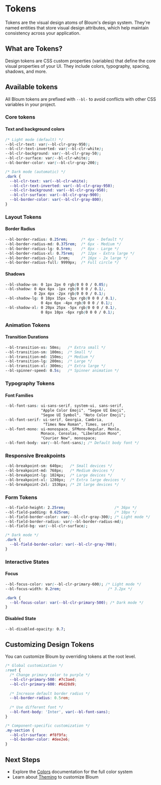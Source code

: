 
<Meta title="Documentation/Tokens" />

# Tokens

Tokens are the visual design atoms of Bloum's design system. They're named entities that store visual design attributes, which help maintain consistency across your application.

## What are Tokens?

Design tokens are CSS custom properties (variables) that define the core visual properties of your UI. They include colors, typography, spacing, shadows, and more.

## Available tokens

All Bloum tokens are prefixed with `--bl-` to avoid conflicts with other CSS variables in your project.

### Core tokens

#### Text and background colors

```css
/* Light mode (default) */
--bl-clr-text: var(--bl-clr-gray-950);
--bl-clr-text-inverted: var(--bl-clr-white);
--bl-clr-background: var(--bl-clr-gray-50);
--bl-clr-surface: var(--bl-clr-white);
--bl-border-color: var(--bl-clr-gray-200);

/* Dark mode (automatic) */
.dark {
  --bl-clr-text: var(--bl-clr-white);
  --bl-clr-text-inverted: var(--bl-clr-gray-950);
  --bl-clr-background: var(--bl-clr-gray-950);
  --bl-clr-surface: var(--bl-clr-gray-900);
  --bl-border-color: var(--bl-clr-gray-800);
}
```

### Layout Tokens

#### Border Radius

```css
--bl-border-radius: 0.25rem;      /* 4px - Default */
--bl-border-radius-md: 0.375rem;  /* 6px - Medium */
--bl-border-radius-lg: 0.5rem;    /* 8px - Large */
--bl-border-radius-xl: 0.75rem;   /* 12px - Extra large */
--bl-border-radius-2xl: 1rem;     /* 16px - 2x large */
--bl-border-radius-full: 9999px;  /* Full circle */
```

#### Shadows

```css
--bl-shadow-sm: 0 1px 2px 0 rgb(0 0 0 / 0.05);
--bl-shadow: 0 4px 6px -1px rgb(0 0 0 / 0.1), 
             0 2px 4px -2px rgb(0 0 0 / 0.1);
--bl-shadow-lg: 0 10px 15px -3px rgb(0 0 0 / 0.1), 
                0 4px 6px -4px rgb(0 0 0 / 0.1);
--bl-shadow-xl: 0 20px 25px -5px rgb(0 0 0 / 0.1), 
                0 8px 10px -6px rgb(0 0 0 / 0.1);
```

### Animation Tokens

#### Transition Durations

```css
--bl-transition-xs: 50ms;   /* Extra small */
--bl-transition-sm: 100ms;  /* Small */
--bl-transition-md: 150ms;  /* Medium */
--bl-transition-lg: 200ms;  /* Large */
--bl-transition-xl: 300ms;  /* Extra large */
--bl-spinner-speed: 0.5s;   /* Spinner animation */
```

### Typography Tokens

#### Font Families

```css
--bl-font-sans: ui-sans-serif, system-ui, sans-serif, 
                "Apple Color Emoji", "Segoe UI Emoji", 
                "Segoe UI Symbol", "Noto Color Emoji";
--bl-font-serif: ui-serif, Georgia, Cambria, 
                 "Times New Roman", Times, serif;
--bl-font-mono: ui-monospace, SFMono-Regular, Menlo, 
                Monaco, Consolas, "Liberation Mono", 
                "Courier New", monospace;
--bl-font-body: var(--bl-font-sans); /* Default body font */
```

### Responsive Breakpoints

```css
--bl-breakpoint-sm: 640px;   /* Small devices */
--bl-breakpoint-md: 768px;   /* Medium devices */
--bl-breakpoint-lg: 1024px;  /* Large devices */
--bl-breakpoint-xl: 1280px;  /* Extra large devices */
--bl-breakpoint-2xl: 1536px; /* 2X large devices */
```

### Form Tokens

```css
--bl-field-height: 2.25rem;                      /* 36px */
--bl-field-padding: 0.625rem;                    /* 10px */
--bl-field-border-color: var(--bl-clr-gray-300); /* Light mode */
--bl-field-border-radius: var(--bl-border-radius-md);
--bl-field-bg: var(--bl-clr-surface);

/* Dark mode */
.dark {
  --bl-field-border-color: var(--bl-clr-gray-700);
}
```

### Interactive States

#### Focus

```css
--bl-focus-color: var(--bl-clr-primary-600); /* Light mode */
--bl-focus-width: 0.2rem;                     /* 3.2px */

.dark {
  --bl-focus-color: var(--bl-clr-primary-500); /* Dark mode */
}
```

#### Disabled State

```css
--bl-disabled-opacity: 0.7;
```

## Customizing Design Tokens

You can customize Bloum by overriding tokens at the root level.

```css
/* Global customization */
:root {
  /* Change primary color to purple */
  --bl-clr-primary-500: #7c3aed;
  --bl-clr-primary-600: #6d28d9;
  
  /* Increase default border radius */
  --bl-border-radius: 0.5rem;
  
  /* Use different font */
  --bl-font-body: 'Inter', var(--bl-font-sans);
}

/* Component-specific customization */
.my-section {
  --bl-clr-surface: #f8f9fa;
  --bl-border-color: #dee2e6;
}
```

## Next Steps

- Explore the [Colors](?path=/docs/documentation-colors--docs) documentation for the full color system
- Learn about [Theming](?path=/docs/documentation-theming--docs) to customize Bloum
